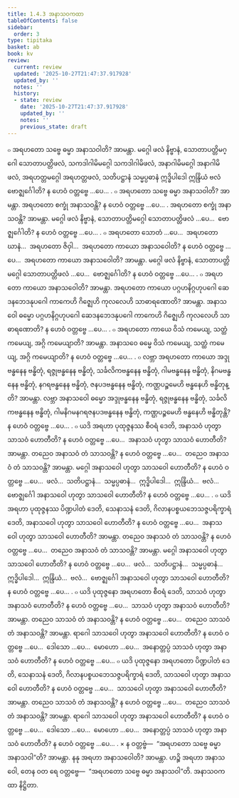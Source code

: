 ```yaml
---
title: 1.4.3 အနာသဝကထာ
tableOfContents: false
sidebar:
  order: 3
type: tipitaka
basket: ab
book: kv
review:
  current: review
  updated: '2025-10-27T21:47:37.917928'
  updated_by: ''
  notes: ''
  history:
  - state: review
    date: '2025-10-27T21:47:37.917928'
    updated_by: ''
    notes: ''
    previous_state: draft
---
```



<ReviewStatus review={frontmatter.review} showDetails={true} />

<HypothesisAnnotation frontmatter={frontmatter} />

<DynamicBreadcrumb />

<Division number="391" book="kv" e="ch" v="32" p="205">

<Paragraph number="1315" book="kv">
๐ အရဟတော သဗ္ဗေ ဓမ္မာ အနာသဝါတိ? အာမန္တာ. မဂ္ဂေါ ဖလံ နိဗ္ဗာနံ, သောတာပတ္တိမဂ္ဂေါ သောတာပတ္တိဖလံ, သကဒါဂါမိမဂ္ဂေါ သကဒါဂါမိဖလံ, အနာဂါမိမဂ္ဂေါ အနာဂါမိဖလံ, အရဟတ္တမဂ္ဂေါ အရဟတ္တဖလံ, သတိပဋ္ဌာနံ သမ္မပ္ပဓာနံ ဣဒ္ဓိပါဒေါ ဣန္ဒြိယံ ဗလံ ဗောဇ္ဈင်္ဂေါတိ? န ဟေဝံ ဝတ္တဗ္ဗေ …ပေ… .
</Paragraph>

<Paragraph number="1316" book="kv">
๐ အရဟတော သဗ္ဗေ ဓမ္မာ အနာသဝါတိ? အာမန္တာ. အရဟတော စက္ခုံ အနာသဝန္တိ? န ဟေဝံ ဝတ္တဗ္ဗေ …ပေ… . အရဟတော စက္ခုံ အနာသဝန္တိ? အာမန္တာ. မဂ္ဂေါ ဖလံ နိဗ္ဗာနံ, သောတာပတ္တိမဂ္ဂေါ သောတာပတ္တိဖလံ …ပေ…  ဗောဇ္ဈင်္ဂေါတိ? န ဟေဝံ ဝတ္တဗ္ဗေ …ပေ… .
</Paragraph>

<Paragraph number="1317" book="kv">
๐ အရဟတော သောတံ …ပေ…  အရဟတော ဃာနံ…  အရဟတော ဇိဝှါ…  အရဟတော ကာယော အနာသဝေါတိ? န ဟေဝံ ဝတ္တဗ္ဗေ …ပေ…  အရဟတော ကာယော အနာသဝေါတိ? အာမန္တာ. မဂ္ဂေါ ဖလံ နိဗ္ဗာနံ, သောတာပတ္တိမဂ္ဂေါ သောတာပတ္တိဖလံ …ပေ…  ဗောဇ္ဈင်္ဂေါတိ? န ဟေဝံ ဝတ္တဗ္ဗေ …ပေ… .
</Paragraph>

<Paragraph number="1318" book="kv">
๐ အရဟတော ကာယော အနာသဝေါတိ? အာမန္တာ. အရဟတော ကာယော ပဂ္ဂဟနိဂ္ဂဟုပဂေါ ဆေဒနဘေဒနုပဂေါ ကာကေဟိ ဂိဇ္ဈေဟိ ကုလလေဟိ သာဓာရဏောတိ? အာမန္တာ. အနာသဝေါ ဓမ္မော ပဂ္ဂဟနိဂ္ဂဟုပဂေါ ဆေဒနဘေဒနုပဂေါ ကာကေဟိ ဂိဇ္ဈေဟိ ကုလလေဟိ သာဓာရဏောတိ? န ဟေဝံ ဝတ္တဗ္ဗေ …ပေ… .
</Paragraph>

<Paragraph number="1319" book="kv">
๐ အရဟတော ကာယေ ဝိသံ ကမေယျ, သတ္ထံ ကမေယျ, အဂ္ဂိ ကမေယျာတိ? အာမန္တာ. အနာသဝေ ဓမ္မေ ဝိသံ ကမေယျ, သတ္ထံ ကမေယျ, အဂ္ဂိ ကမေယျာတိ? န ဟေဝံ ဝတ္တဗ္ဗေ …ပေ… .
</Paragraph>

<Paragraph number="1320" book="kv">
๐ လဗ္ဘာ အရဟတော ကာယော အဒ္ဒုဗန္ဓနေန ဗန္ဓိတုံ, ရဇ္ဇုဗန္ဓနေန ဗန္ဓိတုံ, သင်္ခလိကဗန္ဓနေန ဗန္ဓိတုံ, ဂါမဗန္ဓနေန ဗန္ဓိတုံ, နိဂမဗန္ဓနေန ဗန္ဓိတုံ, နဂရဗန္ဓနေန ဗန္ဓိတုံ, ဇနပဒဗန္ဓနေန ဗန္ဓိတုံ, ကဏ္ဌပဉ္စမေဟိ ဗန္ဓနေဟိ ဗန္ဓိတုန္တိ? အာမန္တာ. လဗ္ဘာ အနာသဝေါ ဓမ္မော အဒ္ဒုဗန္ဓနေန ဗန္ဓိတုံ, ရဇ္ဇုဗန္ဓနေန ဗန္ဓိတုံ, သင်္ခလိကဗန္ဓနေန ဗန္ဓိတုံ, ဂါမနိဂမနဂရဇနပဒဗန္ဓနေန ဗန္ဓိတုံ, ကဏ္ဌပဉ္စမေဟိ ဗန္ဓနေဟိ ဗန္ဓိတုန္တိ? န ဟေဝံ ဝတ္တဗ္ဗေ …ပေ… .
</Paragraph>

</Division>
<Division number="392" book="kv" e="ch" v="32" p="206">

<Paragraph number="1321" book="kv">
๐ ယဒိ အရဟာ ပုထုဇ္ဇနဿ စီဝရံ ဒေတိ, အနာသဝံ ဟုတွာ သာသဝံ ဟောတီတိ? န ဟေဝံ ဝတ္တဗ္ဗေ …ပေ…  အနာသဝံ ဟုတွာ သာသဝံ ဟောတီတိ? အာမန္တာ. တညေဝ အနာသဝံ တံ သာသဝန္တိ? န ဟေဝံ ဝတ္တဗ္ဗေ …ပေ…  တညေဝ အနာသဝံ တံ သာသဝန္တိ? အာမန္တာ. မဂ္ဂေါ အနာသဝေါ ဟုတွာ သာသဝေါ ဟောတီတိ? န ဟေဝံ ဝတ္တဗ္ဗေ …ပေ…  ဖလံ…  သတိပဋ္ဌာနံ…  သမ္မပ္ပဓာနံ…  ဣဒ္ဓိပါဒေါ…  ဣန္ဒြိယံ…  ဗလံ…  ဗောဇ္ဈင်္ဂေါ အနာသဝေါ ဟုတွာ သာသဝေါ ဟောတီတိ? န ဟေဝံ ဝတ္တဗ္ဗေ …ပေ… .
</Paragraph>

<Paragraph number="1322" book="kv">
๐ ယဒိ အရဟာ ပုထုဇ္ဇနဿ ပိဏ္ဍပါတံ ဒေတိ, သေနာသနံ ဒေတိ, ဂိလာနပစ္စယဘေသဇ္ဇပရိက္ခာရံ ဒေတိ, အနာသဝေါ ဟုတွာ သာသဝေါ ဟောတီတိ? န ဟေဝံ ဝတ္တဗ္ဗေ …ပေ…  အနာသဝေါ ဟုတွာ သာသဝေါ ဟောတီတိ? အာမန္တာ. တညေဝ အနာသဝံ တံ သာသဝန္တိ? န ဟေဝံ ဝတ္တဗ္ဗေ …ပေ…  တညေဝ အနာသဝံ တံ သာသဝန္တိ? အာမန္တာ. မဂ္ဂေါ အနာသဝေါ ဟုတွာ သာသဝေါ ဟောတီတိ? န ဟေဝံ ဝတ္တဗ္ဗေ …ပေ…  ဖလံ…  သတိပဋ္ဌာနံ…  သမ္မပ္ပဓာနံ…  ဣဒ္ဓိပါဒေါ…  ဣန္ဒြိယံ…  ဗလံ…  ဗောဇ္ဈင်္ဂေါ အနာသဝေါ ဟုတွာ သာသဝေါ ဟောတီတိ? န ဟေဝံ ဝတ္တဗ္ဗေ …ပေ… .
</Paragraph>

<Paragraph number="1323" book="kv">
๐ ယဒိ ပုထုဇ္ဇနော အရဟတော စီဝရံ ဒေတိ, သာသဝံ ဟုတွာ အနာသဝံ ဟောတီတိ? န ဟေဝံ ဝတ္တဗ္ဗေ …ပေ…  သာသဝံ ဟုတွာ အနာသဝံ ဟောတီတိ? အာမန္တာ. တညေဝ သာသဝံ တံ အနာသဝန္တိ? န ဟေဝံ ဝတ္တဗ္ဗေ …ပေ…  တညေဝ သာသဝံ တံ အနာသဝန္တိ? အာမန္တာ. ရာဂေါ သာသဝေါ ဟုတွာ အနာသဝေါ ဟောတီတိ? န ဟေဝံ ဝတ္တဗ္ဗေ …ပေ…  ဒေါသော …ပေ…  မောဟော …ပေ…  အနောတ္တပ္ပံ သာသဝံ ဟုတွာ အနာသဝံ ဟောတီတိ? န ဟေဝံ ဝတ္တဗ္ဗေ …ပေ…
</Paragraph>

<Paragraph number="1324" book="kv">
๐ ယဒိ ပုထုဇ္ဇနော အရဟတော ပိဏ္ဍပါတံ ဒေတိ, သေနာသနံ ဒေတိ, ဂိလာနပစ္စယဘေသဇ္ဇပရိက္ခာရံ ဒေတိ, သာသဝေါ ဟုတွာ အနာသဝေါ ဟောတီတိ? န ဟေဝံ ဝတ္တဗ္ဗေ …ပေ…  သာသဝေါ ဟုတွာ အနာသဝေါ ဟောတီတိ? အာမန္တာ. တညေဝ သာသဝံ တံ အနာသဝန္တိ? န ဟေဝံ ဝတ္တဗ္ဗေ …ပေ…  တညေဝ သာသဝံ တံ အနာသဝန္တိ? အာမန္တာ. ရာဂေါ သာသဝေါ ဟုတွာ အနာသဝေါ ဟောတီတိ? န ဟေဝံ ဝတ္တဗ္ဗေ …ပေ…  ဒေါသော …ပေ…  မောဟော …ပေ…  အနောတ္တပ္ပံ သာသဝံ ဟုတွာ အနာသဝံ ဟောတီတိ? န ဟေဝံ ဝတ္တဗ္ဗေ …ပေ… .
</Paragraph>

<Paragraph number="1325" book="kv">
× န ဝတ္တဗ္ဗံ—  “အရဟတော သဗ္ဗေ ဓမ္မာ အနာသဝါ”တိ? အာမန္တာ. နနု အရဟာ အနာသဝေါတိ? အာမန္တာ. ဟဉ္စိ အရဟာ အနာသဝေါ, တေန ဝတ ရေ ဝတ္တဗ္ဗေ—  “အရဟတော သဗ္ဗေ ဓမ္မာ အနာသဝါ”တိ.

</Paragraph>
</Division>

<Paragraph number="1326" type="center" book="kv">
အနာသဝကထာ နိဋ္ဌိတာ.
</Paragraph>